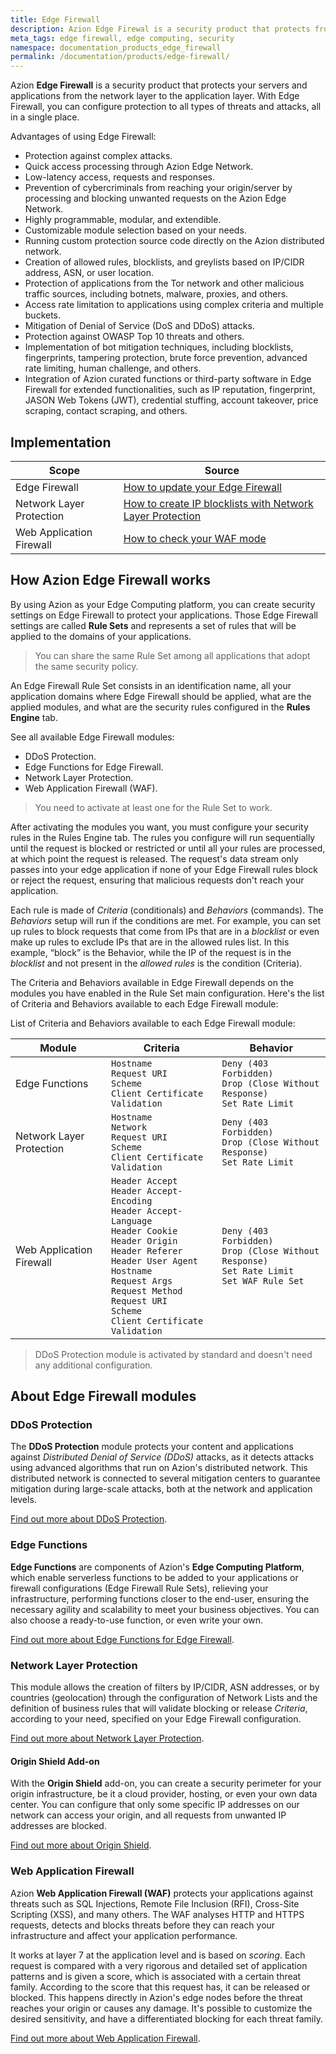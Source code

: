 ```yaml
---
title: Edge Firewall
description: Azion Edge Firewal is a security product that protects from the network layer to the application layer.
meta_tags: edge firewall, edge computing, security
namespace: documentation_products_edge_firewall
permalink: /documentation/products/edge-firewall/
---
```


Azion **Edge Firewall** is a security product that protects your servers and applications from the network layer to the application layer. With Edge Firewall, you can configure protection to all types of threats and attacks, all in a single place.

Advantages of using Edge Firewall:

- Protection against complex attacks.
- Quick access processing through Azion Edge Network.
- Low-latency access, requests and responses.
- Prevention of cybercriminals from reaching your origin/server by processing and blocking unwanted requests on the Azion Edge Network.
- Highly programmable, modular, and extendible.
- Customizable module selection based on your needs.
- Running custom protection source code directly on the Azion distributed network.
- Creation of allowed rules, blocklists, and greylists based on IP/CIDR address, ASN, or user location.
- Protection of applications from the Tor network and other malicious traffic sources, including botnets, malware, proxies, and others.
- Access rate limitation to applications using complex criteria and multiple buckets.
- Mitigation of Denial of Service (DoS and DDoS) attacks.
- Protection against OWASP Top 10 threats and others.
- Implementation of bot mitigation techniques, including blocklists, fingerprints, tampering protection, brute force prevention, advanced rate limiting, human challenge, and others.
- Integration of Azion curated functions or third-party software in Edge Firewall for extended functionalities, such as IP reputation, fingerprint, JASON Web Tokens (JWT), credential stuffing, account takeover, price scraping, contact scraping, and others.

## Implementation

| Scope | Source |
|-------|--------|
| Edge Firewall | [How to update your Edge Firewall](/en/documentation/products/guides/how-to-update-your-edge-firewall/) |
| Network Layer Protection | [How to create IP blocklists with Network Layer Protection](/en/documentation/products/guides/blacklists-ip-addresses-edge/) |
| Web Application Firewall | [How to check your WAF mode](/en/documentation/products/guides/how-to-check-your-waf-mode/) |

## How Azion Edge Firewall works

By using Azion as your Edge Computing platform, you can create security settings on Edge Firewall to protect your applications. Those Edge Firewall settings are called **Rule Sets** and represents a set of rules that will be applied to the domains of your applications.

> You can share the same Rule Set among all applications that adopt the same security policy.

An Edge Firewall Rule Set consists in an identification name, all your application domains where Edge Firewall should be applied, what are the applied modules, and what are the security rules configured in the **Rules Engine** tab.

See all available Edge Firewall modules:

- DDoS Protection.
- Edge Functions for Edge Firewall.
- Network Layer Protection.
- Web Application Firewall (WAF).

> You need to activate at least one for the Rule Set to work.

After activating the modules you want, you must configure your security rules in the Rules Engine tab. The rules you configure will run sequentially until the request is blocked or restricted or until all your rules are processed, at which point the request is released. The request's data stream only passes into your edge application if none of your Edge Firewall rules block or reject the request, ensuring that malicious requests don't reach your application.

Each rule is made of *Criteria* (conditionals) and *Behaviors* (commands). The *Behaviors* setup will run if the conditions are met. For example, you can set up rules to block requests that come from IPs that are in a *blocklist* or even make up rules to exclude IPs that are in the allowed rules list. In this example, “block” is the Behavior, while the IP of the request is in the *blocklist* and not present in the *allowed rules* is the condition (Criteria).

The Criteria and Behaviors available in Edge Firewall depends on the modules you have enabled in the Rule Set main configuration. Here's the list of Criteria and Behaviors available to each Edge Firewall module:

List of Criteria and Behaviors available to each Edge Firewall module:

| Module                   | Criteria | Behavior |
|--------------------------|----------|----------|
| Edge Functions           | `Hostname`<br /> `Request URI`<br /> `Scheme`<br /> `Client Certificate Validation` | `Deny (403 Forbidden)`<br /> `Drop (Close Without Response)`<br /> `Set Rate Limit` |
| Network Layer Protection | `Hostname`<br /> `Network`<br /> `Request URI`<br /> `Scheme`<br /> `Client Certificate Validation` | `Deny (403 Forbidden)`<br /> `Drop (Close Without Response)`<br /> `Set Rate Limit` |
| Web Application Firewall | `Header Accept`<br /> `Header Accept-Encoding`<br /> `Header Accept-Language`<br /> `Header Cookie`<br /> `Header Origin`<br /> `Header Referer`<br /> `Header User Agent`<br /> `Hostname`<br /> `Request Args`<br /> `Request Method`<br /> `Request URI`<br /> `Scheme`<br /> `Client Certificate Validation` | `Deny (403 Forbidden)`<br /> `Drop (Close Without Response)`<br /> `Set Rate Limit`<br /> `Set WAF Rule Set` |

> DDoS Protection module is activated by standard and doesn't need any additional configuration.

## About Edge Firewall modules

### DDoS Protection

The **DDoS Protection** module protects your content and applications against *Distributed Denial of Service (DDoS)* attacks, as it detects attacks using advanced algorithms that run on Azion's distributed network. This distributed network is connected to several mitigation centers to guarantee mitigation during large-scale attacks, both at the network and application levels.

[Find out more about DDoS Protection](/en/documentation/products/edge-firewall/ddos-protection/).

### Edge Functions

**Edge Functions** are components of Azion's **Edge Computing Platform**, which enable serverless functions to be added to your applications or firewall configurations (Edge Firewall Rule Sets), relieving your infrastructure, performing functions closer to the end-user, ensuring the necessary agility and scalability to meet your business objectives. You can also choose a ready-to-use function, or even write your own.

[Find out more about Edge Functions for Edge Firewall](/en/documentation/products/edge-firewall/edge-functions/firewall/).

### Network Layer Protection

This module allows the creation of filters by IP/CIDR, ASN addresses, or by countries (geolocation) through the configuration of Network Lists and the definition of business rules that will validate blocking or release *Criteria*, according to your need, specified on your Edge Firewall configuration.

[Find out more about Network Layer Protection](/en/documentation/products/edge-firewall/network-layer-protection/).

#### Origin Shield Add-on

With the **Origin Shield** add-on, you can create a security perimeter for your origin infrastructure, be it a cloud provider, hosting, or even your own data center. You can configure that only some specific IP addresses on our network can access your origin, and all requests from unwanted IP addresses are blocked.

[Find out more about Origin Shield](/en/documentation/products/edge-firewall/network-layer-protection/#origin-shield).

### Web Application Firewall

Azion **Web Application Firewall (WAF)** protects your applications against threats such as SQL Injections, Remote File Inclusion (RFI), Cross-Site Scripting (XSS), and many others. The WAF analyses HTTP and HTTPS requests, detects and blocks threats before they can reach your infrastructure and affect your application performance.

It works at layer 7 at the application level and is based on *scoring*. Each request is compared with a very rigorous and detailed set of application patterns and is given a score, which is associated with a certain threat family. According to the score that this request has, it can be released or blocked. This happens directly in Azion's edge nodes before the threat reaches your origin or causes any damage. It's possible to customize the desired sensitivity, and have a differentiated blocking for each threat family.

[Find out more about Web Application Firewall](/en/documentation/products/edge-firewall/web-application-firewall/).